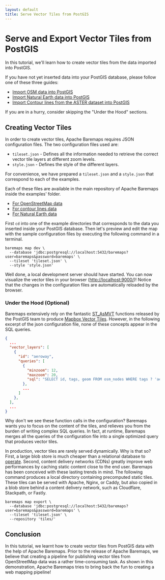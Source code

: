 ```yaml
---
layout: default
title: Serve Vector Tiles from PostGIS
---
```


# Serve and Export Vector Tiles from PostGIS

In this tutorial, we'll learn how to create vector tiles from the data imported into PostGIS.

If you have not yet inserted data into your PostGIS database, please follow one of these three guides:

- [Import OSM data into PostGIS](https://baremaps.apache.org/examples/import-osm-into-postgis/)
- [Import Natural Earth data into PostGIS](https://baremaps.apache.org/examples/openstreetmap/)
- [Import Contour lines from the ASTER dataset into PostGIS](https://baremaps.apache.org/examples/openstreetmap/)

If you are in a hurry, consider skipping the "Under the Hood" sections.

## Creating Vector Tiles

In order to create vector tiles, Apache Baremaps requires JSON configuration files. The two configuration files used are:

 - `tileset.json` - Defines all the information needed to retrieve the correct vector tile layers at different zoom levels.
 - `style.json` - Defines the style of the different layers.

For convenience, we have prepared a `tileset.json` and a `style.json` that correspond to each of the examples.

Each of these files are available in the main repository of Apache Baremaps inside the examples' folder.

- [For OpenStreetMap data](https://github.com/apache/incubator-baremaps/blob/main/examples/openstreetmap/)
- [For contour lines data](https://github.com/apache/incubator-baremaps/blob/main/examples/contour/)
- [For Natural Earth data](https://github.com/apache/incubator-baremaps/blob/main/examples/naturalearth/)

First `cd` into one of the example directories that corresponds to the data you inserted inside your PostGIS database.
Then let's preview and edit the map with the sample configuration files by executing the following command in a terminal.

```
baremaps map dev \
  --database 'jdbc:postgresql://localhost:5432/baremaps?user=baremaps&password=baremaps' \
  --tileset 'tileset.json' \
  --style 'style.json'
```

Well done, a local development server should have started.
You can now visualize the vector tiles in your browser ([http://localhost:9000/](http://localhost:9000/))!
Notice that the changes in the configuration files are automatically reloaded by the browser.

### Under the Hood (Optional)

Baremaps extensively rely on the fantastic [ST_AsMVT](https://postgis.net/docs/ST_AsMVT.html) functions released by the PostGIS team to produce [Mapbox Vector Tiles](https://docs.mapbox.com/vector-tiles/specification/).
However, in the following excerpt of the json configuration file, none of these concepts appear in the SQL queries.

```json
{
  ...
  "vector_layers": [
    {
      "id": "aeroway",
      "queries": [
        {
          "minzoom": 12,
          "maxzoom": 20,
          "sql": "SELECT id, tags, geom FROM osm_nodes WHERE tags ? 'aeroway'"
        },
        ...
      ]
    },
  ],
  ...
}
```

Why don't we see these function calls in the configuration?
Baremaps wants you to focus on the content of the tiles, and relieves you from the burden of writing complex SQL queries.
In fact, at runtime, Baremaps merges all the queries of the configuration file into a single optimized query that produces vector tiles.

In production, vector tiles are rarely served dynamically. Why is that so?
First, a large blob store is much cheaper than a relational database to [operate](https://wiki.c2.com/?StorageIsCheap).
Second, content delivery networks (CDNs) greatly improve web performances by caching static content close to the end user.
Baremaps has been conceived with these lasting trends in mind.
The following command produces a local directory containing precomputed static tiles.
These tiles can be served with Apache, Nginx, or Caddy, but also copied in a blob store behind a content delivery network, such as Cloudflare, Stackpath, or Fastly.

```
baremaps map export \
  --database 'jdbc:postgresql://localhost:5432/baremaps?user=baremaps&password=baremaps' \
  --tileset 'tileset.json' \
  --repository 'tiles/'
```

## Conclusion

In this tutorial, we learnt how to create vector tiles from PostGIS data with the help of Apache Baremaps.
Prior to the release of Apache Baremaps, we believe that creating a pipeline for publishing vector tiles from OpenStreetMap data was a rather time-consuming task.
As shown in this demonstration, Apache Baremaps tries to bring back the fun to creating a web mapping pipeline!
